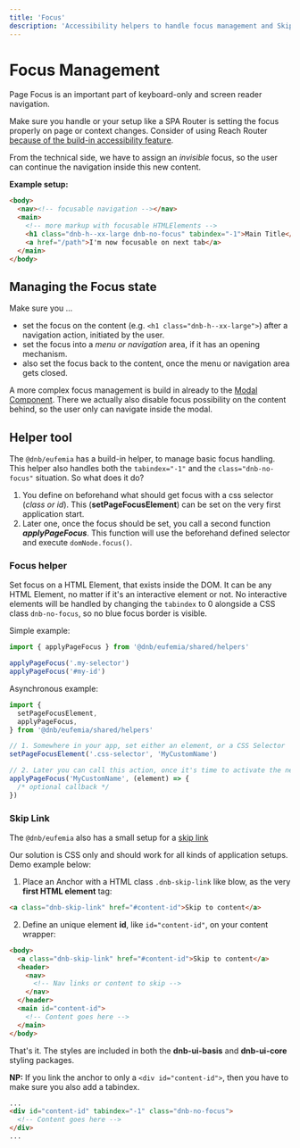 ```yaml
---
title: 'Focus'
description: 'Accessibility helpers to handle focus management and Skip Link usage.'
---
```



# Focus Management

Page Focus is an important part of keyboard-only and screen reader navigation.

Make sure you handle or your setup like a SPA Router is setting the focus properly on page or context changes. Consider of using Reach Router [because of the build-in accessibility feature](https://reach.tech/router/accessibility).

From the technical side, we have to assign an _invisible_ focus, so the user can continue the navigation inside this new content.

**Example setup:**

```html
<body>
  <nav><!-- focusable navigation --></nav>
  <main>
    <!-- more markup with focusable HTMLElements -->
    <h1 class="dnb-h--xx-large dnb-no-focus" tabindex="-1">Main Title</h1>
    <a href="/path">I'm now focusable on next tab</a>
  </main>
</body>
```

## Managing the Focus state

Make sure you ...

- set the focus on the content (e.g. `<h1 class="dnb-h--xx-large">`) after a navigation action, initiated by the user.
- set the focus into a _menu or navigation_ area, if it has an opening mechanism.
- also set the focus back to the content, once the menu or navigation area gets closed.

A more complex focus management is build in already to the [Modal Component](/uilib/components/modal). There we actually also disable focus possibility on the content behind, so the user only can navigate inside the modal.

## Helper tool

The `@dnb/eufemia` has a build-in helper, to manage basic focus handling.
This helper also handles both the `tabindex="-1"` and the `class="dnb-no-focus"` situation. So what does it do?

1. You define on beforehand what should get focus with a css selector (_class or id_). This (**setPageFocusElement**) can be set on the very first application start.
1. Later one, once the focus should be set, you call a second function **_applyPageFocus_**. This function will use the beforehand defined selector and execute `domNode.focus()`.

### Focus helper

Set focus on a HTML Element, that exists inside the DOM. It can be any HTML Element, no matter if it's an interactive element or not. No interactive elements will be handled by changing the `tabindex` to 0 alongside a CSS class `dnb-no-focus`, so no blue focus border is visible.

Simple example:

```js
import { applyPageFocus } from '@dnb/eufemia/shared/helpers'

applyPageFocus('.my-selector')
applyPageFocus('#my-id')
```

Asynchronous example:

```js
import {
  setPageFocusElement,
  applyPageFocus,
} from '@dnb/eufemia/shared/helpers'

// 1. Somewhere in your app, set either an element, or a CSS Selector
setPageFocusElement('.css-selector', 'MyCustomName')

// 2. Later you can call this action, once it's time to activate the new focus state
applyPageFocus('MyCustomName', (element) => {
  /* optional callback */
})
```

### Skip Link

The `@dnb/eufemia` also has a small setup for a [skip link](https://www.w3.org/TR/WCAG20-TECHS/G1.html)

Our solution is CSS only and should work for all kinds of application setups. Demo example below:

<SkipLinkExample />

1. Place an Anchor with a HTML class `.dnb-skip-link` like blow, as the very **first HTML element** tag:

```html
<a class="dnb-skip-link" href="#content-id">Skip to content</a>
```

2. Define an unique element **id**, like `id="content-id"`, on your content wrapper:

```html
<body>
  <a class="dnb-skip-link" href="#content-id">Skip to content</a>
  <header>
    <nav>
      <!-- Nav links or content to skip -->
    </nav>
  </header>
  <main id="content-id">
    <!-- Content goes here -->
  </main>
</body>
```

That's it. The styles are included in both the **dnb-ui-basis** and **dnb-ui-core** styling packages.

**NP:** If you link the anchor to only a `<div id="content-id">`, then you have to make sure you also add a tabindex.

```html
...
<div id="content-id" tabindex="-1" class="dnb-no-focus">
  <!-- Content goes here -->
</div>
...
```
